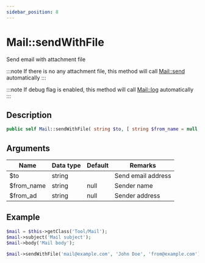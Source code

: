 ```yaml
---
sidebar_position: 8
---
```


# Mail::sendWithFile

Send email with attachment file

:::note
If there is no any attachment file, this method will call [Mail::send](/docs/fegg/library/mail/methods/send) automatically
:::

:::note
If debug flag is enabled, this method will call [Mail::log](/docs/fegg/library/mail/methods/log) automatically
:::

## Description

```php
public self Mail::sendWithFile( string $to, [ string $from_name = null, string $from_ad = null ] )
```

## Arguments

| Name       | Data type | Default | Remarks            |
| ---------- | --------- | ------- | ------------------ |
| $to        | string    |         | Send email address |
| $from_name | string    | null    | Sender name        |
| $from_ad   | string    | null    | Sender address     |


## Example

```php title="Controller"
$mail = $this->getClass('Tool/Mail');
$mail->subject('Mail subject');
$mail->body('Mail body');

$mail->sendWithFile('mail@example.com', 'John Doe', 'from@example.com');
```
